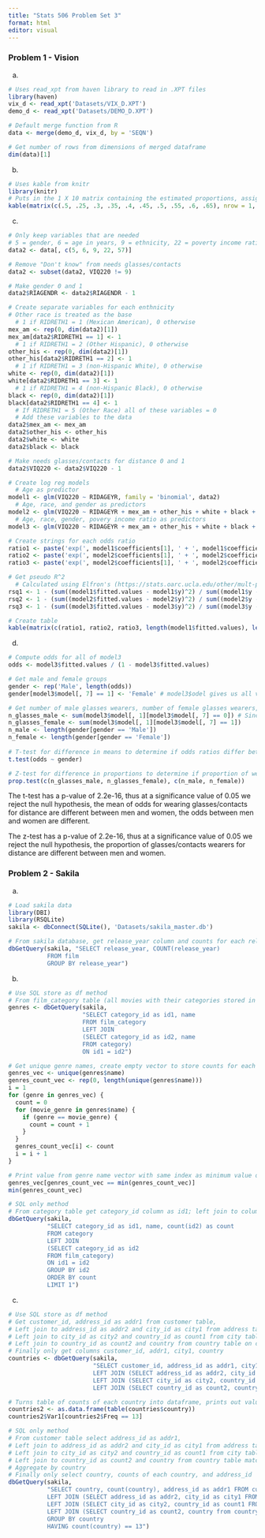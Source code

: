 ```yaml
---
title: "Stats 506 Problem Set 3"
format: html
editor: visual
---
```


### Problem 1 - Vision

a.  

```r
# Uses read_xpt from haven library to read in .XPT files
library(haven)
vix_d <- read_xpt('Datasets/VIX_D.XPT')
demo_d <- read_xpt('Datasets/DEMO_D.XPT')

# Default merge function from R
data <- merge(demo_d, vix_d, by = 'SEQN')

# Get number of rows from dimensions of merged dataframe
dim(data)[1]
```

b.  

```r
# Uses kable from knitr
library(knitr)
# Puts in the 1 X 10 matrix containing the estimated proportions, assigns column names vectory using col.names, each age bracket is 8 years since we need 10 of them and most humans live to about 80.
kable(matrix(c(.5, .25, .3, .35, .4, .45, .5, .55, .6, .65), nrow = 1, ncol = 10), col.names = c('0-8', '9-16', '17-24', '25-32', '33-40', '41-48', '49-56', '57-64', '65-72', '73-80'))
```

c.  

```r
# Only keep variables that are needed
# 5 = gender, 6 = age in years, 9 = ethnicity, 22 = poverty income ratio, 57 = needs glasses/contacts for distance
data2 <- data[, c(5, 6, 9, 22, 57)]

# Remove "Don't know" from needs glasses/contacts
data2 <- subset(data2, VIQ220 != 9)

# Make gender 0 and 1
data2$RIAGENDR <- data2$RIAGENDR - 1

# Create separate variables for each enthnicity
# Other race is treated as the base
  # 1 if RIDRETH1 = 1 (Mexican American), 0 otherwise
mex_am <- rep(0, dim(data2)[1])
mex_am[data2$RIDRETH1 == 1] <- 1
  # 1 if RIDRETH1 = 2 (Other Hispanic), 0 otherwise
other_his <- rep(0, dim(data2)[1])
other_his[data2$RIDRETH1 == 2] <- 1
  # 1 if RIDRETH1 = 3 (non-Hispanic White), 0 otherwise
white <- rep(0, dim(data2)[1])
white[data2$RIDRETH1 == 3] <- 1
  # 1 if RIDRETH1 = 4 (non-Hispanic Black), 0 otherwise
black <- rep(0, dim(data2)[1])
black[data2$RIDRETH1 == 4] <- 1
  # If RIDRETH1 = 5 (Other Race) all of these variables = 0
  # Add these variables to the data
data2$mex_am <- mex_am
data2$other_his <- other_his
data2$white <- white
data2$black <- black

# Make needs glasses/contacts for distance 0 and 1
data2$VIQ220 <- data2$VIQ220 - 1

# Create log reg models
  # Age as predictor
model1 <- glm(VIQ220 ~ RIDAGEYR, family = 'binomial', data2)
  # Age, race, and gender as predictors
model2 <- glm(VIQ220 ~ RIDAGEYR + mex_am + other_his + white + black + RIAGENDR, family = 'binomial', data2)
  # Age, race, gender, povery income ratio as predictors
model3 <- glm(VIQ220 ~ RIDAGEYR + mex_am + other_his + white + black + RIAGENDR + INDFMPIR, family = 'binomial', data2)

# Create strings for each odds ratio
ratio1 <- paste('exp(', model1$coefficients[1], ' + ', model1$coefficients[2], '(Age)', ')', sep = '')
ratio2 <- paste('exp(', model2$coefficients[1], ' + ', model2$coefficients[2], '(Age)', ' + ', model2$coefficients[3], '(is Mexican American)', ' + ', model2$coefficients[4], '(is Other Hispanic)', ' + ', model2$coefficients[5], '(is White)', ' + ', model2$coefficients[6], '(is Black)', ' + ', model2$coefficients[7], '(is Female)', ')', sep = '')
ratio3 <- paste('exp(', model2$coefficients[1], ' + ', model2$coefficients[2], '(Age)', ' + ', model2$coefficients[3], '(is Mexican American)', ' + ', model2$coefficients[4], '(is Other Hispanic)', ' + ', model2$coefficients[5], '(is White)', ' + ', model2$coefficients[6], '(is Black)', ' + ', model2$coefficients[7], '(is Female)', ' + ', model3$coefficients[8], '(Poverty Income Ratio)', ')', sep = '')

# Get pseudo R^2
  # Calculated using Elfron's (https://stats.oarc.ucla.edu/other/mult-pkg/faq/general/faq-what-are-pseudo-r-squareds/)
rsq1 <- 1 - (sum((model1$fitted.values - model1$y)^2) / sum((model1$y - mean(model1$y))^2))
rsq2 <- 1 - (sum((model2$fitted.values - model2$y)^2) / sum((model2$y - mean(model2$y))^2))
rsq3 <- 1 - (sum((model3$fitted.values - model3$y)^2) / sum((model3$y - mean(model3$y))^2))

# Create table
kable(matrix(c(ratio1, ratio2, ratio3, length(model1$fitted.values), length(model2$fitted.values), length(model3$fitted.values), rsq1, rsq2, rsq3, model1$aic, model2$aic, model3$aic), nrow = 3, ncol = 4), col.names = c('Est. Odds Ratio', 'Sample Size', 'Pseudo-R^2', 'AIC'))
```

d.

```r
# Compute odds for all of model3
odds <- model3$fitted.values / (1 - model3$fitted.values)

# Get male and female groups
gender <- rep('Male', length(odds))
gender[model3$model[, 7] == 1] <- 'Female' # model3$odel gives us all variables, 1st column is what we're predicting, second is age, 3-6 are the races, 7 is gender

# Get number of male glasses wearers, number of female glasses wearers, number of males, number of females
n_glasses_male <- sum(model3$model[, 1][model3$model[, 7] == 0]) # Since glasses wearers are just stored as 1 and non-wearers are 0 we can just find the sum to get the total
n_glasses_female <- sum(model3$model[, 1][model3$model[, 7] == 1])
n_male <- length(gender[gender == 'Male'])
n_female <- length(gender[gender == 'Female'])
  
# T-test for difference in means to determine if odds ratios differ between men and women
t.test(odds ~ gender)

# Z-test for difference in proportions to determine if proportion of wearers of glasses/contacts for distance differs between men and women
prop.test(c(n_glasses_male, n_glasses_female), c(n_male, n_female))
```
The t-test has a p-value of 2.2e-16, thus at a significance value of 0.05 we reject the null hypothesis, the mean of odds for wearing glasses/contacts for distance are different between men and women, the odds between men and women are different.

The z-test has a p-value of 2.2e-16, thus at a significance value of 0.05 we reject the null hypothesis, the proportion of glasses/contacts wearers for distance are different between men and women.

### Problem 2 - Sakila

a.

```r
# Load sakila data
library(DBI)
library(RSQLite)
sakila <- dbConnect(SQLite(), 'Datasets/sakila_master.db')

# From sakila database, get release_year column and counts for each release_year from film table, aggregated by release_year
dbGetQuery(sakila, "SELECT release_year, COUNT(release_year) 
           FROM film 
           GROUP BY release_year")
```

b.

```r
# Use SQL store as df method 
# From film_category table (all movies with their categories stored in id), get category_id column as id1, left join to category table (all movie categories) where category_id is id2 and the name of the category (name), left join them by category
genres <- dbGetQuery(sakila, 
                     "SELECT category_id as id1, name
                     FROM film_category
                     LEFT JOIN
                     (SELECT category_id as id2, name
                     FROM category)
                     ON id1 = id2")

# Get unique genre names, create empty vector to store counts for each name, loop through every genre, then through every movie, counting the movies that have that genre and storing it in the empty vector
genres_vec <- unique(genres$name)
genres_count_vec <- rep(0, length(unique(genres$name)))
i = 1
for (genre in genres_vec) {
  count = 0
  for (movie_genre in genres$name) {
    if (genre == movie_genre) {
      count = count + 1
    }
  }
  genres_count_vec[i] <- count
  i = i + 1
}

# Print value from genre name vector with same index as minimum value of genre count vector, the print minimum value of genre count vector
genres_vec[genres_count_vec == min(genres_count_vec)]
min(genres_count_vec)
```

```r
# SQL only method
# From category table get category_id column as id1; left join to columns name and count of category_id (id2) as count, from film_category table such that id1 = id2, aggregate by id2 for count, order by descending count, get 1st row
dbGetQuery(sakila, 
           "SELECT category_id as id1, name, count(id2) as count
           FROM category
           LEFT JOIN 
           (SELECT category_id as id2
           FROM film_category)
           ON id1 = id2
           GROUP BY id2
           ORDER BY count
           LIMIT 1")
```

c.

```r
# Use SQL store as df method 
# Get customer_id, address_id as addr1 from customer table, 
# Left join to address_id as addr2 and city_id as city1 from address table on addr1 and addr2,
# Left join to city_id as city2 and country_id as count1 from city table on city1 and city2,
# Left join to country_id as count2 and country from country table on count1 and count 2,
# Finally only get columns customer_id, addr1, city1, country
countries <- dbGetQuery(sakila, 
                        "SELECT customer_id, address_id as addr1, city1, country FROM customer
                        LEFT JOIN (SELECT address_id as addr2, city_id as city1 FROM address) ON addr1 = addr2
                        LEFT JOIN (SELECT city_id as city2, country_id as count1 FROM city) ON city1 = city2
                        LEFT JOIN (SELECT country_id as count2, country from country) ON count1 = count2")  

# Turns table of counts of each country into dataframe, prints out values of country where table counts equalled 13
countries2 <- as.data.frame(table(countries$country))
countries2$Var1[countries2$Freq == 13]
```

```r
# SQL only method
# From customer table select address_id as addr1, 
# Left join to address_id as addr2 and city_id as city1 from address table matching addr1 to addr2,
# Left join to city_id as city2 and country_id as count1 from city table matching city1 to city2,
# Left join to country_id as count2 and country from country table matching count1 to count2,
# Aggregate by country
# Finally only select country, counts of each country, and address_id
dbGetQuery(sakila,
           "SELECT country, count(country), address_id as addr1 FROM customer
           LEFT JOIN (SELECT address_id as addr2, city_id as city1 FROM address) ON addr1 = addr2
           LEFT JOIN (SELECT city_id as city2, country_id as count1 FROM CITY) ON city1 = city2
           LEFT JOIN (SELECT country_id as count2, country from country) ON count1 = count2
           GROUP BY country
           HAVING count(country) == 13")
```

